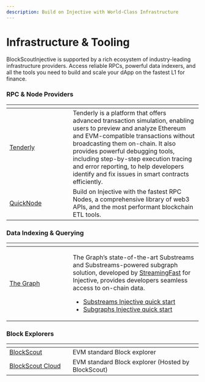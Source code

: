 ```yaml
---
description: Build on Injective with World-Class Infrastructure
---
```


# Infrastructure & Tooling

BlockScoutInjective is supported by a rich ecosystem of industry-leading infrastructure providers. Access reliable RPCs, powerful data indexers, and all the tools you need to build and scale your dApp on the fastest L1 for finance.

### RPC & Node Providers

<table data-header-hidden><thead><tr><th width="150.140625"></th><th></th></tr></thead><tbody><tr><td><a href="https://dashboard.tenderly.co/explorer/injective-testnet">Tenderly</a></td><td>Tenderly is a platform that offers advanced transaction simulation, enabling users to preview and analyze Ethereum and EVM-compatible transactions without broadcasting them on-chain. It also provides powerful debugging tools, including step-by-step execution tracing and error reporting, to help developers identify and fix issues in smart contracts efficiently.</td></tr><tr><td><a href="https://www.quicknode.com/chains/inj">QuickNode</a></td><td>Build on Injective with the fastest RPC Nodes, a comprehensive library of web3 APIs, and the most performant blockchain ETL tools.</td></tr></tbody></table>

### **Data Indexing & Querying**

<table data-header-hidden>
<thead>
<tr><th width="150.27734375"></th><th></th></tr>
</thead>
<tbody>
<tr>
<td><a href="https://thegraph.com/networks/injective/?subnetwork=injective-testnet">The Graph</a></td>
<td>
<p>
The Graph’s state-of-the-art Substreams and Substreams-powered subgraph solution, developed by <a href="https://www.streamingfast.io/">StreamingFast</a> for Injective, provides developers seamless access to on-chain data.
</p>
<ul>
<li>
<a href="https://docs.substreams.dev/tutorials/intro-to-tutorials/injective">Substreams Injective quick start</a>
</li>
<li>
<a href="https://thegraph.com/docs/en/subgraphs/quick-start/">Subgraphs Injective quick start</a>
</li>
</ul>
</td>
</tr>
</tbody></table>

### Block Explorers

<table data-header-hidden><thead><tr><th width="149.71484375"></th><th></th></tr></thead><tbody><tr><td><a href="https://testnet.blockscout.injective.network/blocks">BlockScout</a></td><td>EVM standard Block explorer</td></tr><tr><td><a href="https://testnet-injective.cloud.blockscout.com">BlockScout Cloud</a></td><td>EVM standard Block explorer (Hosted by BlockScout)</td></tr></tbody></table>
